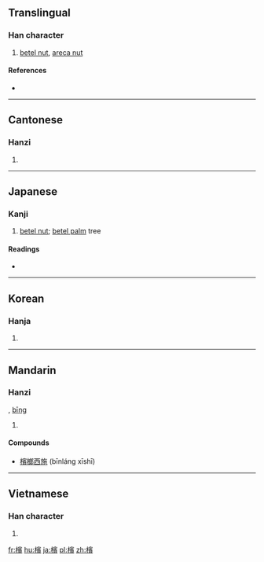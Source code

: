 {{also|梹|槟}}
==Translingual==

===Han character===
{{Han char|rn=75|rad=木|as=14|sn=18|four=43986|canj=DJMC}}

# [[betel nut]], [[areca nut]]

====References====
* {{Han ref|kx=0558.360|dkj=15734|dj=0948.080|hdz=21310.090|uh=6AB3|ud=27315|bh=C262|bd=49762}}

----

==Cantonese==

===Hanzi===
{{yue-hanzi|jyut=ban1|y=ban1|sim=槟}}

# {{defn|lang=yue|sort=木14}}

----

==Japanese==

===Kanji===
{{ja-kanji|grade=|rs=木14}}

# [[betel nut]]; [[betel palm]] tree

====Readings====
* {{ja-readings|on=[[びん]] (bin), [[ひん]] (hin)|kun=[[びんろうし]] (binroushi)}}

----

==Korean==

===Hanja===
{{ko-hanja|hangeul=빈|eumhun=|rv=bin|mr=pin|y=pin}}

# {{defn|lang=ko|sort=木14}}

----

==Mandarin==

===Hanzi===
{{cmn-hanzi|sim=槟|pin=[[bīn]] ([[bin1]])|wg=pin<sup>1</sup>}}, [[bīng]]

# {{defn|lang=cmn|sort=木14}}

====Compounds====
* [[檳榔西施]] (bīnláng xīshī)

----

==Vietnamese==

===Han character===
{{vi-hantu|[[tân]]|rs=木14}}

# {{defn|lang=vi|sort=木14}}

[[fr:檳]]
[[hu:檳]]
[[ja:檳]]
[[pl:檳]]
[[zh:檳]]